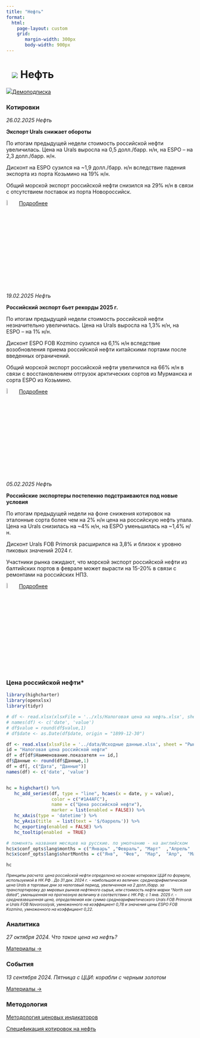 ```yaml
---
title: "Нефть"
format: 
  html:
    page-layout: custom
    grid:
       margin-width: 300px
       body-width: 900px
---
```


# ![](../images/icon-oil.svg) Нефть {.my-custom-class style="margin-left:3%;"}

![](../images/icon-subscription.svg)[Демоподписка](../demo-subscription.qmd)

:::::: {.grid style="margin-left:0%"}
::: {.g-col-12 .g-col-sm-12 .g-col-xs-12 .g-col-xl-6 .g-col-md-6 .g-col-lg-6}
### Котировки

*26.02.2025 Нефть*

**Экспорт Urals снижает обороты**

По итогам предыдущей недели стоимость российской нефти увеличилась. Цена на Urals выросла на 0,5 долл./барр. н/н, на ESPO – на 2,3 долл./барр. н/н.

Дисконт на ESPO сузился на \~1,9 долл./барр. н/н вследствие падения экспорта из порта Козьмино на 19% н/н.

Общий морской экспорт российской нефти снизился на 29% н/н в связи с отсутствием поставок из порта Новороссийск.

![](../images/icon-locker.svg){width="6%"} [Подробнее](../demo-subscription.qmd)

*19.02.2025 Нефть*

**Российский экспорт бьет рекорды 2025 г.**

По итогам предыдущей недели стоимость российской нефти незначительно увеличилась. Цена на Urals выросла на 1,3% н/н, на ESPO – на 1% н/н.

Дисконт ESPO FOB Kozmino сузился на 6,1% н/н вследствие возобновления приема российской нефти китайскими портами после введенных ограничений.

Общий морской экспорт российской нефти увеличился на 66% н/н в связи с восстановлением отгрузок арктических сортов из Мурманска и сорта ESPO из Козьмино.

![](../images/icon-locker.svg){width="6%"} [Подробнее](../demo-subscription.qmd)

*05.02.2025 Нефть*

**Российские экспортеры постепенно подстраиваются под новые условия**

По итогам предыдущей недели на фоне снижения котировок на эталонные сорта более чем на 2% н/н цена на российскую нефть упала. Цена на Urals снизилась на \~4% н/н, на ESPO уменьшилась на \~1,4% н/н.

Дисконт Urals FOB Primorsk расширился на 3,8% и близок к уровню пиковых значений 2024 г.

Участники рынка ожидают, что морской экспорт российской нефти из балтийских портов в феврале может вырасти на 15-20% в связи с ремонтами на российских НПЗ.

![](../images/icon-locker.svg){width="6%"} [Подробнее](../demo-subscription.qmd)
:::

::: {.g-col-12 .g-col-sm-12 .g-col-xs-12 .g-col-xl-6 .g-col-md-6 .g-col-lg-6}
### Цена российской нефти\*

```r
library(highcharter)
library(openxlsx)
library(tidyr)

# df <- read.xlsx(xlsxFile = '../xls/Налоговая цена на нефть.xlsx', sheet = "data") 
# names(df) <- c('date', 'value')
# df$value = round(df$value,1)
# df$date <- as.Date(df$date, origin = "1899-12-30")

df <- read.xlsx(xlsxFile = '../data/Исходные данные.xlsx', sheet = "Рынки", detectDates = TRUE)
id = "Налоговая цена российской нефти"
df = df[df$Наименование.показателя == id,]
df$Данные <- round(df$Данные,1)
df = df[, c("Дата", "Данные")]
names(df) <- c('date', 'value')


hc = highchart() %>% 
   hc_add_series(df, type = "line", hcaes(x = date, y = value), 
                 color = c("#1A4AFC"), 
                 name = c("Цена российской нефти"),
                 marker = list(enabled = FALSE)) %>% 
   hc_xAxis(type = 'datetime') %>% 
   hc_yAxis(title  = list(text = '$/баррель')) %>% 
   hc_exporting(enabled = FALSE) %>% 
   hc_tooltip(enabled  = TRUE)

# поменять названия месяцев на русские. по умолчанию - на английском
hc$x$conf_opts$lang$months = c("Январь"	,"Февраль",	"Март"	,"Апрель"	,"Май",	"Июнь", "Июль",	"Август",	"Сентябрь",	"Октябрь",	"Ноябрь",	"Декабрь")
hc$x$conf_opts$lang$shortMonths = c("Янв", 	"Фев",	"Мар",	"Апр",	"Май",	"Июн",	"Июл",	"Авг",	"Сен",	"Окт",	"Ноя",	"Дек")

hc


```

[*Принципы расчета: цена российской нефти определена на основе котировок ЦЦИ по формуле, используемой в НК РФ . До 31 дек. 2024 г. - наибольшая из величин: среднеарифметическая цена Urals в торговые дни за налоговый период, увеличенная на 2 долл./барр. за транспортировку до мировых рынков нефтяного сырья, или стоимость нефти марки “North sea dated”, уменьшенная на прогнозную величину в соответствии с НК РФ; с 1 янв. 2025 г. - средневзвешенная цена, определяемая как сумма среднеарифметического Urals FOB Primorsk и Urals FOB Novorossiysk, умноженного на коэффициент 0,78 и значения цены ESPO FOB Kozmino, умноженного на коэффициент 0,22.*]{style="font-size:0.75em"}

### Аналитика

*27 октября 2024. Что такое цена на нефть?*

[Материалы →](../events/2024-10-27-crude.qmd)

### События

*13 сентября 2024. Пятница с ЦЦИ: корабли с черным золотом*

[Материалы →](../events/2024-09-13-crude.qmd)
:::

::: {.g-col-12 .g-col-sm-12 .g-col-xs-12 .g-col-xl-6 .g-col-md-6 .g-col-lg-6}
### Методология

[Методология ценовых индикаторов](../methodology/methodology-benchmark-pbc.qmd)

[Спецификация котировок на нефть](../methodology/specs-oil.qmd)
:::
::::::

